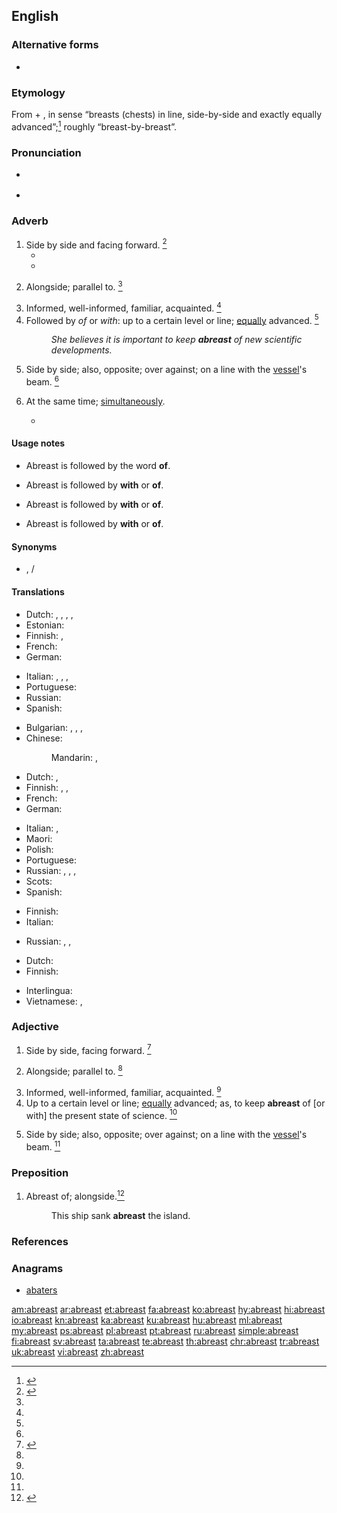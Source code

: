 ==English==
{{was wotd|2015|December|7}}

===Alternative forms===
* {{l|en|abrest}}

===Etymology===
From {{etyl|enm|en}} {{term|a||on|lang=enm}} + {{term|brest||breast|lang=enm}}, in sense “breasts (chests) in line, side-by-side and exactly equally advanced”;<ref name="oetyld">{{R:Online Etymology Dictionary}}</ref> roughly “breast-by-breast”.

===Pronunciation===
* {{a|GA}} {{IPA|/əˈbɹɛst/|lang=en}}
* {{audio|en-us-abreast.ogg|Audio (US)|lang=en}}

===Adverb===
{{en-adv}}

# Side by side and facing forward. {{defdate|First attested from around (1350 to 1470.)}}<ref name=SOED>{{R:SOED5|page=8}}</ref>
#* {{quote-news|year=2012|date=July 15|author=Richard Williams|work=Guardian Unlimited|url=http://www.guardian.co.uk/sport/2012/jul/15/tour-de-france-2012-bradley-wiggins|title=Tour de France 2012: Carpet tacks cannot force Bradley Wiggins off track|passage=On Sunday afternoon it was as dark as night, with barely room for two riders '''abreast''' on a gradient that touches 20%.}}
#* {{quote-book|passage=Two men could hardly walk '''abreast'''.|author={{w|Thomas Babington Macaulay}}}}
# {{context|figurative|lang=en}} Alongside; parallel to. {{defdate|First attested in the mid 17<sup>th</sup> century.}}<ref name=SOED/>
# Informed, well-informed, familiar, acquainted. {{defdate|First attested in the mid 17<sup>th</sup> century.}}<ref name=SOED/>
# Followed by ''of'' or ''with'': up to a certain level or line; [[equally]] advanced. {{defdate|First attested in the mid 17<sup>th</sup> century.}}<ref name=SOED/>
#: ''She believes it is important to keep '''abreast''' of new scientific developments.''
# {{context|nautical|lang=en}} Side by side; also, opposite; over against; on a line with the [[vessel]]'s beam. {{defdate|First attested in the late 17<sup>th</sup> century.}}<ref name=SOED/>
# {{context|obsolete|lang=en}} At the same time; [[simultaneously]].
#* {{quote-book|passage='''Abreast''' therewith began a convocation.|author={{w|Thomas Fuller}}}}

====Usage notes====
* {{sense|nautical}} Abreast is followed by the word '''of'''.
* {{sense|alongside}} Abreast is followed by '''with''' or '''of'''.
* {{sense|informed}} Abreast is followed by '''with''' or '''of'''.
* {{sense|up to a certain level}} Abreast is followed by '''with''' or '''of'''.

====Synonyms====
* {{sense|informed}} {{l|en|apprised}}, {{l|en|up to date}}/{{l|en|up-to-date}}

====Translations====
{{trans-top|informed}}
* Dutch: {{t|nl|op de hoogte}}, {{t+|nl|bekend}}, {{t|nl|goed ingelicht}}, {{t+|nl|welingelicht}}, {{t|nl|met zijn tijd mee}}
* Estonian: {{t|et|kursis}}
* Finnish: {{t+|fi|tietoinen}}, {{t|fi|ajan tasalla}}
* French: {{t+|fr|au courant}}
* German: {{t|de|auf dem Laufenden}}
{{trans-mid}}
* Italian: {{t+|it|aggiornato|m}}, {{t+|it|aggiornata|f}}, {{t|it|al passo}}, {{t|it|al corrente}}
* Portuguese: {{t|pt|[[bem]] [[informado]]}}
* Russian: {{t-check|ru|[[в]] [[курс|ку́рсе]]}} {{attention|ru|2=was "[[в]] [[курс|курсе]]" - assumed sum-of-parts; if an idiom, remove the wikilinks to the individual words. see [[User:Kephir/gadgets/xte#Translation_fixing]]}}
* Spanish: {{t+|es|al corriente}}
{{trans-bottom}}

{{trans-top|side by side}}
* Bulgarian: {{t+|bg|редом}}, {{t|bg|един до друг|sc=Cyrl}}, {{t|bg|на един ред|sc=Cyrl}}, {{t|bg|рамо до рамо|sc=Cyrl}}
* Chinese:
*: Mandarin: {{t|cmn|並排|sc=Hani}}, {{t+|cmn|并排|tr=bìngpái|sc=Hani}}
* Dutch: {{t|nl|zij aan zij}}, {{t|nl|naast elkaar}}
* Finnish: {{t|fi|rinnakkain}}, {{t|fi|vierekkäin}}, {{t|fi|vierivieressä}}
* French: {{t+|fr|côte à côte}}
* German: {{t+|de|beieinander}}
{{trans-mid}}
* Italian: {{t+|it|affiancato}}, {{t|it|di pari passo}}
* Maori: {{t|mi|upane}}
* Polish: {{t|pl|obok siebie}}
* Portuguese: {{t|pt|lado a lado}}
* Russian: {{t-check|ru|[[в]] [[ряд]]}} {{attention|ru|2=was "[[в]] [[ряд]]" - assumed sum-of-parts; if an idiom, remove the wikilinks to the individual words. see [[User:Kephir/gadgets/xte#Translation_fixing]]}}, {{t-check|ru|[[на]] [[один|одно́й]] [[линия|ли́нии]]}} {{attention|ru|2=was "[[на]] [[один|одной]] [[линия|линии]]" - assumed sum-of-parts; if an idiom, remove the wikilinks to the individual words. see [[User:Kephir/gadgets/xte#Translation_fixing]]}}, {{t+|ru|бок о́ бок}}, {{t+|ru|ря́дом}}
* Scots: {{t|sco|abreest}}
* Spanish: {{t|es|de lado a lado}}
{{trans-bottom}}

{{trans-top|nautical: side by side; also, opposite; over against; on a line with the vessel's beam}}
* Finnish: {{t|fi|kyljittäin}}
* Italian: {{t|it|al traverso}}
{{trans-mid}}
* Russian: {{t-check|ru|[[на]] [[один|одно́й]] [[линия|ли́нии]]}} {{attention|ru|2=was "[[на]] [[один|одной]] [[линия|линии]]" - assumed sum-of-parts; if an idiom, remove the wikilinks to the individual words. see [[User:Kephir/gadgets/xte#Translation_fixing]]}}, {{t|ru|[[на]] [[траверз|тра́верзе]]}}, {{t|ru|борт о́ борт}}
{{trans-bottom}}

{{trans-top|up to a certain level or line}}
* Dutch: {{t|nl|gelijke tred houdend}}
* Finnish: {{t|fi|tasalla}}
{{trans-mid}}
{{trans-bottom}}

{{checktrans-top}}
* Interlingua: {{qualifier|2}} {{t-check|ia|in fila lateral}}
* Vietnamese: {{t-check|vi|đi sóng hàng với nhau}}, {{t-check|vi|theo kịp thời đại}}
{{trans-bottom}}

===Adjective===
{{en-adj}}

# Side by side, facing forward. {{defdate|First attested from around (1350 to 1470.)}}<ref name=SOED>{{R:SOED5|page=8}}</ref>
# {{context|figurative|lang=en}} Alongside; parallel to. {{defdate|First attested in the mid 17<sup>th</sup> century.}}<ref name=SOED/>
# Informed, well-informed, familiar, acquainted. {{defdate|First attested in the mid 17<sup>th</sup> century.}}<ref name=SOED/>
# Up to a certain level or line; [[equally]] advanced; as, to keep '''abreast''' of [or with] the present state of science. {{defdate|First attested in the mid 17<sup>th</sup> century.}}<ref name=SOED/>
# {{context|nautical|lang=en}} Side by side; also, opposite; over against; on a line with the [[vessel]]'s beam. {{defdate|First attested in the late 17<sup>th</sup> century.}}<ref name=SOED/>

===Preposition===
{{en-prep}}

# Abreast of; alongside.<ref>{{R:MW3 1976|page=5}}</ref>
#: This ship sank '''abreast''' the island.

===References===
<references/>

===Anagrams===
* [[abaters#English|abaters]]

[[am:abreast]]
[[ar:abreast]]
[[et:abreast]]
[[fa:abreast]]
[[ko:abreast]]
[[hy:abreast]]
[[hi:abreast]]
[[io:abreast]]
[[kn:abreast]]
[[ka:abreast]]
[[ku:abreast]]
[[hu:abreast]]
[[ml:abreast]]
[[my:abreast]]
[[ps:abreast]]
[[pl:abreast]]
[[pt:abreast]]
[[ru:abreast]]
[[simple:abreast]]
[[fi:abreast]]
[[sv:abreast]]
[[ta:abreast]]
[[te:abreast]]
[[th:abreast]]
[[chr:abreast]]
[[tr:abreast]]
[[uk:abreast]]
[[vi:abreast]]
[[zh:abreast]]